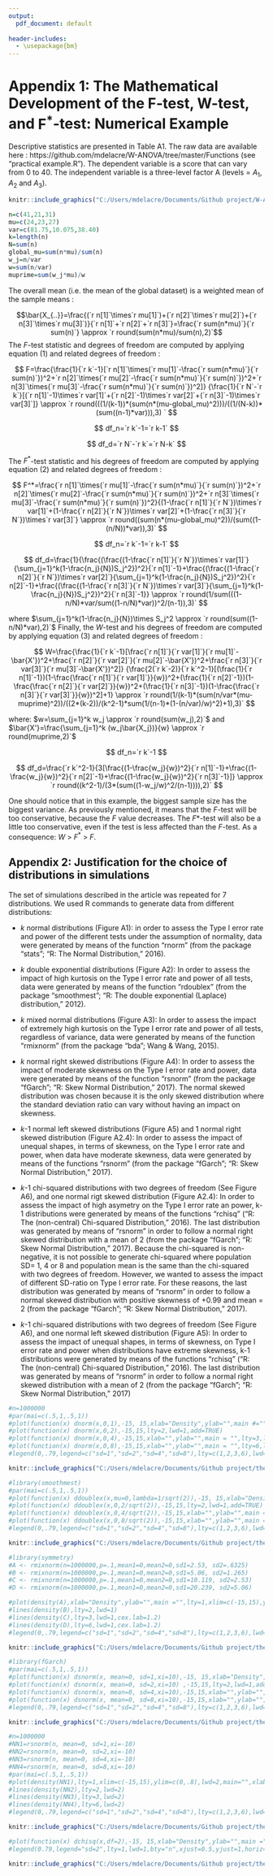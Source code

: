```yaml
---
output:
  pdf_document: default
  
header-includes:
  - \usepackage{bm}
---
```

# Appendix 1: The Mathematical Development of the $\bm{F}$-test, $\bm{W}$-test, and $\bm{F^*}$-test: Numerical Example 

Descriptive statistics are presented in Table A1. The raw data are available here : https://github.com/mdelacre/W-ANOVA/tree/master/Functions (see "practical example.R"). The dependent variable is a score that can vary from 0 to 40. The independent variable is a three-level factor A (levels = $A_1$, $A_2$ and $A_3$). 

```r
knitr::include_graphics("C:/Users/mdelacre/Documents/Github project/W-ANOVA/Rmarkdown folder/Rmarkdown inputs/TableA1.PNG")
```

```r
n=c(41,21,31)
mu=c(24,23,27)
var=c(81.75,10.075,38.40)
k=length(n)
N=sum(n)
global_mu=sum(n*mu)/sum(n)
w_j=n/var
w=sum(n/var)
muprime=sum(w_j*mu)/w
```

The overall mean (i.e. the mean of the global dataset) is a weighted mean of the sample means :

$$\bar{X_{..}}=\frac{(`r n[1]`\times`r mu[1]`)+(`r n[2]`\times`r mu[2]`)+(`r n[3]`\times`r mu[3]`)}{`r n[1]`+`r n[2]`+`r n[3]`}=\frac{`r sum(n*mu)`}{`r sum(n)`} \approx `r round(sum(n*mu)/sum(n),2)`$$
The *F*-test statistic and degrees of freedom are computed by applying equation (1) and related degrees of freedom :

$$
F=\frac{\frac{1}{`r k`-1}[`r n[1]`\times(`r mu[1]`-\frac{`r sum(n*mu)`}{`r sum(n)`})^2+`r n[2]`\times(`r mu[2]`-\frac{`r sum(n*mu)`}{`r sum(n)`})^2+`r n[3]`\times(`r mu[3]`-\frac{`r sum(n*mu)`}{`r sum(n)`})^2]}
{\frac{1}{`r N`-`r k`}[(`r n[1]`-1)\times`r var[1]`+(`r n[2]`-1)\times`r var[2]`+(`r n[3]`-1)\times`r var[3]`]} \approx `r round(((1/(k-1))*(sum(n*(mu-global_mu)^2)))/((1/(N-k))*(sum((n-1)*var))),3)
`
$$

$$
df_n=`r k`-1=`r k-1`
$$

$$
df_d=`r N`-`r k`=`r N-k`
$$

The $F^*$-test statistic and his degrees of freedom are computed by applying equation (2) and related degrees of freedom : 

$$
F^*=\frac{`r n[1]`\times(`r mu[1]`-\frac{`r sum(n*mu)`}{`r sum(n)`})^2+`r n[2]`\times(`r mu[2]`-\frac{`r sum(n*mu)`}{`r sum(n)`})^2+`r n[3]`\times(`r mu[3]`-\frac{`r sum(n*mu)`}{`r sum(n)`})^2}{(1-\frac{`r n[1]`}{`r N`})\times`r var[1]`+(1-\frac{`r n[2]`}{`r N`})\times`r var[2]`+(1-\frac{`r n[3]`}{`r N`})\times`r var[3]`} \approx `r round((sum(n*(mu-global_mu)^2))/(sum((1-(n/N))*var)),3)`
$$

$$
df_n=`r k`-1=`r k-1`
$$

$$
df_d=\frac{1}{\frac{(\frac{(1-\frac{`r n[1]`}{`r N`})\times`r var[1]`}{\sum_{j=1}^k(1-\frac{n_j}{N})S_j^2})^2}{`r n[1]`-1}+\frac{(\frac{(1-\frac{`r n[2]`}{`r N`})\times`r var[2]`}{\sum_{j=1}^k(1-\frac{n_j}{N})S_j^2})^2}{`r n[2]`-1}+\frac{(\frac{(1-\frac{`r n[3]`}{`r N`})\times`r var[3]`}{\sum_{j=1}^k(1-\frac{n_j}{N})S_j^2})^2}{`r n[3]`-1}} \approx `r round(1/sum(((1-n/N)*var/sum((1-n/N)*var))^2/(n-1)),3)`
$$

where $\sum_{j=1}^k(1-\frac{n_j}{N})\times S_j^2 \approx `r round(sum((1-n/N)*var),2)`$
\newpage
Finally, the *W*-test and his degrees of freedom  are computed by applying equation (3) and related degrees of freedom :

$$
W=\frac{\frac{1}{`r k`-1}[\frac{`r n[1]`}{`r var[1]`}(`r mu[1]`-\bar{X'})^2+\frac{`r n[2]`}{`r var[2]`}(`r mu[2]`-\bar{X'})^2+\frac{`r n[3]`}{`r var[3]`}(`r mu[3]`-\bar{X'})^2]}
{\frac{2(`r k`-2)}{`r k`^2-1}[(\frac{1}{`r n[1]`-1})(1-\frac{\frac{`r n[1]`}{`r var[1]`}}{w})^2+(\frac{1}{`r n[2]`-1})(1-\frac{\frac{`r n[2]`}{`r var[2]`}}{w})^2+(\frac{1}{`r n[3]`-1})(1-\frac{\frac{`r n[3]`}{`r var[3]`}}{w})^2]+1} \approx `r round(1/(k-1)*(sum(n/var*(mu-muprime)^2))/((2*(k-2))/(k^2-1)*sum(1/(n-1)*(1-(n/var)/w)^2)+1),3)`
$$

where: $w=\sum_{j=1}^k w_j \approx `r round(sum(w_j),2)`$ and $\bar{X'}=\frac{\sum_{j=1}^k (w_j\bar{X_j})}{w} \approx `r round(muprime,2)`$

$$
df_n=`r k`-1
$$

$$
df_d=\frac{`r k`^2-1}{3[\frac{(1-\frac{w_j}{w})^2}{`r n[1]`-1}+\frac{(1-\frac{w_j}{w})^2}{`r n[2]`-1}+\frac{(1-\frac{w_j}{w})^2}{`r n[3]`-1}]} \approx `r round((k^2-1)/(3*(sum((1-w_j/w)^2/(n-1)))),2)`
$$

One should notice that in this example, the biggest sample size has the biggest variance. As previously mentioned, it means that the *F*-test will be too conservative, because the *F* value decreases. The *F*\*-test will also be a little too conservative, even if the test is less affected than the *F*-test. As a consequence: $W$ > $F^*$ > $F$. 

\newpage
## Appendix 2: Justification for the choice of distributions in simulations

The set of simulations described in the article was repeated for 7 distributions. We used R commands to generate data from different distributions:

- *k* normal distributions (Figure A1): in order to assess the Type I error rate and power of the different tests under the assumption of normality, data were generated by means of the function "rnorm" (from the package "stats"; "R: The Normal Distribution," 2016).

- *k* double exponential distributions (Figure A2): In order to assess the impact of high kurtosis on the Type I error rate and power of all tests, data were generated by means of the function "rdoublex" (from the package "smoothmest"; "R: The double exponential (Laplace) distribution," 2012).  

- *k* mixed normal distributions (Figure A3): In order to assess the impact of extremely high kurtosis on the Type I error rate and power of all tests, regardless of variance, data were generated by means of the function "rmixnorm" (from the package "bda"; Wang & Wang, 2015).  

- *k* normal right skewed distributions (Figure A4): In order to assess the impact of moderate skewness on the Type I error rate and power, data were generated by means of the function "rsnorm" (from the package "fGarch"; "R: Skew Normal Distribution," 2017). The normal skewed distribution was chosen because it is the only skewed distribution where the standard deviation ratio can vary without having an impact on skewness. 

- *k*-1 normal left skewed distributions (Figure A5) and 1 normal right skewed distribution (Figure A2.4): In order to assess the impact of unequal shapes, in terms of skewness, on the Type I error rate and power, when data have moderate skewness, data were generated by means of the functions "rsnorm" (from the package "fGarch"; "R: Skew Normal Distribution," 2017). 

- *k*-1 chi-squared distributions with two degrees of freedom (See Figure A6), and one normal rigt skewed distribution (Figure A2.4): In order to assess the impact of high asymetry on the Type I error rate an power, k-1 distributions were generated by means of the functions "rchisq" ("R: The (non-central) Chi-squared Distribution," 2016). The last distribution was generated by means of "rsnorm" in order to follow a normal right skewed distribution with a mean of 2 (from the package "fGarch"; "R: Skew Normal Distribution," 2017). Because the chi-squared is non-negative, it is not possible to generate chi-squared where population SD= 1, 4 or 8 and population mean is the same than the chi-squared with two degrees of freedom. However, we wanted to assess the impact of different SD-ratio on Type I error rate. For these reasons, the last distribution was generated by means of "rsnorm" in order to follow a normal skewed distribution with positive skewness of +0.99 and mean = 2 (from the package "fGarch"; "R: Skew Normal Distribution," 2017). 

- *k*-1 chi-squared distributions with two degrees of freedom (See Figure A6), and one normal left skewed distribution (Figure A5): In order to assess the impact of unequal shapes, in terms of skewness, on Type I error rate and power when distributions have extreme skewness, k-1 distributions were generated by means of the functions "rchisq" ("R: The (non-central) Chi-squared Distribution," 2016). The last distribution was generated by means of "rsnorm" in order to follow a normal right skewed distribution with a mean of 2 (from the package "fGarch"; "R: Skew Normal Distribution," 2017)

```r
#n=1000000
#par(mai=c(.5,1,.5,1))
#plot(function(x) dnorm(x,0,1),-15, 15,xlab="Density",ylab="",main #="",lty=1,xlim=c(-15,15),ylim=c(0,.8),lwd=1,cex.lab=1.2)
#plot(function(x) dnorm(x,0,2),-15,15,lty=2,lwd=1,add=TRUE)
#plot(function(x) dnorm(x,0,4),-15,15,xlab="",ylab="",main = "",lty=3,lwd=1,cex.lab=1.2,add=TRUE)
#plot(function(x) dnorm(x,0,8),-15,15,xlab="",ylab="",main = "",lty=6,lwd=1,cex.lab=1.2,add=TRUE)
#legend(0,.79,legend=c("sd=1","sd=2","sd=4","sd=8"),lty=c(1,2,3,6),lwd=c(2,2,2,2),bty="n",xjust=0.5,#yjust=1,horiz=TRUE,xpd=TRUE,cex=4)

knitr::include_graphics("C:/Users/mdelacre/Documents/Github project/thesis/Chapitre 3/Appendix figures/1_normal.png")
```


```r
#library(smoothmest)
#par(mai=c(.5,1,.5,1))
#plot(function(x) ddoublex(x,mu=0,lambda=1/sqrt(2)),-15, 15,xlab="Density",ylab="",main #="",lty=1,xlim=c(-15,15),ylim=c(0,.8),lwd=1,cex.lab=1.2)
#plot(function(x) ddoublex(x,0,2/sqrt(2)),-15,15,lty=2,lwd=1,add=TRUE)
#plot(function(x) ddoublex(x,0,4/sqrt(2)),-15,15,xlab="",ylab="",main = #"",lty=3,lwd=1,cex.lab=1.2,add=TRUE)
#plot(function(x) ddoublex(x,0,8/sqrt(2)),-15,15,xlab="",ylab="",main = #"",lty=6,lwd=1,cex.lab=1.2,add=TRUE)
#legend(0,.79,legend=c("sd=1","sd=2","sd=4","sd=8"),lty=c(1,2,3,6),lwd=c(2,2,2,2),bty="n",xjust=0.5,#yjust=1,horiz=TRUE,xpd=TRUE,cex=4)

knitr::include_graphics("C:/Users/mdelacre/Documents/Github project/thesis/Chapitre 3/Appendix figures/2_doublex.png")
```

```r
#library(symmetry)
#A <- rmixnorm(n=1000000,p=.1,mean1=0,mean2=0,sd1=2.53, sd2=.6325)
#B <- rmixnorm(n=1000000,p=.1,mean1=0,mean2=0,sd1=5.06, sd2=1.265)
#C <- rmixnorm(n=1000000,p=.1,mean1=0,mean2=0,sd1=10.119, sd2=2.53)
#D <- rmixnorm(n=1000000,p=.1,mean1=0,mean2=0,sd1=20.239, sd2=5.06)

#plot(density(A),xlab="Density",ylab="",main ="",lty=1,xlim=c(-15,15),ylim=c(0,.8),lwd=1,cex.lab=1.2)
#lines(density(B),lty=2,lwd=1)
#lines(density(C),lty=3,lwd=1,cex.lab=1.2)
#lines(density(D),lty=6,lwd=1,cex.lab=1.2)
#legend(0,.79,legend=c("sd=1","sd=2","sd=4","sd=8"),lty=c(1,2,3,6),lwd=c(2,2,2,2),bty="n",xjust=0.5,yjust=1,horiz=TRUE,xpd=TRUE,cex=4)

knitr::include_graphics("C:/Users/mdelacre/Documents/Github project/thesis/Chapitre 3/Appendix figures/3_mixednorm.png")
```
 
```r
#library(fGarch)
#par(mai=c(.5,1,.5,1))
#plot(function(x) dsnorm(x, mean=0, sd=1,xi=10),-15, 15,xlab="Density",ylab="",main ="",lty=1,xlim=c(-15,15),ylim=c(0,.8),lwd=1,cex.lab=1.2)
#plot(function(x) dsnorm(x, mean=0, sd=2,xi=10) ,-15,15,lty=2,lwd=1,add=TRUE)
#plot(function(x) dsnorm(x, mean=0, sd=4,xi=10),-15,15,xlab="",ylab="",main = "",lty=3,lwd=1,cex.lab=1.2,add=TRUE)
#plot(function(x) dsnorm(x, mean=0, sd=8,xi=10),-15,15,xlab="",ylab="",main = "",lty=6,lwd=1,cex.lab=1.2,add=TRUE)
#legend(0,.79,legend=c("sd=1","sd=2","sd=4","sd=8"),lty=c(1,2,3,6),lwd=c(2,2,2,2),bty="n",xjust=0.5,yjust=1,horiz=TRUE,xpd=TRUE,cex=4)

knitr::include_graphics("C:/Users/mdelacre/Documents/Github project/thesis/Chapitre 3/Appendix figures/4_rightskewed.png")
```

```r
#n=1000000
#NN1=rsnorm(n, mean=0, sd=1,xi=-10) 
#NN2=rsnorm(n, mean=0, sd=2,xi=-10) 
#NN3=rsnorm(n, mean=0, sd=4,xi=-10)  
#NN4=rsnorm(n, mean=0, sd=8,xi=-10)  
#par(mai=c(.5,1,.5,1))
#plot(density(NN1),lty=1,xlim=c(-15,15),ylim=c(0,.8),lwd=2,main="",xlab="",cex.lab=1.2)
#lines(density(NN2),lty=2,lwd=2)
#lines(density(NN3),lty=3,lwd=2)
#lines(density(NN4),lty=6,lwd=2)
#legend(0,.79,legend=c("sd=1","sd=2","sd=4","sd=8"),lty=c(1,2,3,6),lwd=c(2,2,2,2),bty="n",xjust=0.5,yjust=1,horiz=TRUE,xpd=TRUE,cex=4)

knitr::include_graphics("C:/Users/mdelacre/Documents/Github project/thesis/Chapitre 3/Appendix figures/5_leftskewed.png")

```

```r
#plot(function(x) dchisq(x,df=2),-15, 15,xlab="Density",ylab="",main ="",lty=1,xlim=c(-15,15),ylim=c(0,.8),lwd=1,cex.lab=1.2)
#legend(0.79,legend="sd=2",lty=1,lwd=1,bty="n",xjust=0.5,yjust=1,horiz=TRUE,xpd=TRUE,cex=4)

knitr::include_graphics("C:/Users/mdelacre/Documents/Github project/thesis/Chapitre 3/Appendix figures/6_chisquared.png")

```
